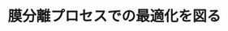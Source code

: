 ﻿---
title: "膜分離プロセスでの最適化を図る"
category: "物質理工学院"
vol: 36
interviewee: "吉川 史朗 "
url: ""
tags: ["膜"]
pdf: "36-5.pdf"
career: ""
preface: "中空糸膜を使った分離プロセスについて研究している。中空糸膜の用途、逆洗と呼ばれる操作の効率化について。"
---
